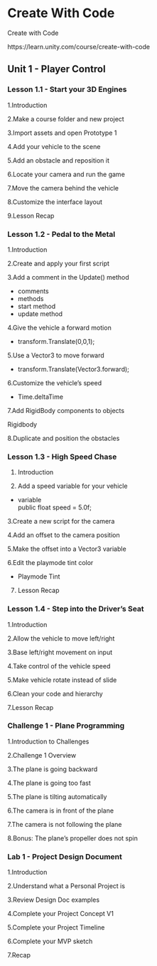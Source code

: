 
# Create With Code


Create with Code

https://learn.unity.com/course/create-with-code

## Unit 1 - Player Control

### Lesson 1.1 - Start your 3D Engines

1.Introduction

2.Make a course folder and new project

3.Import assets and open Prototype 1

4.Add your vehicle to the scene

5.Add an obstacle and reposition it

6.Locate your camera and run the game

7.Move the camera behind the vehicle

8.Customize the interface layout

9.Lesson Recap

### Lesson 1.2 - Pedal to the Metal

1.Introduction

2.Create and apply your first script

3.Add a comment in the Update() method

 - comments
 - methods
 - start method
 - update method
 
4.Give the vehicle a forward motion

 - transform.Translate(0,0,1);
 
5.Use a Vector3 to move forward

 - transform.Translate(Vector3.forward);
  
  6.Customize the vehicle’s speed
  
 - Time.deltaTime
 
7.Add RigidBody components to objects

Rigidbody

8.Duplicate and position the obstacles

### Lesson 1.3 - High Speed Chase  


1. Introduction  


2. Add a speed variable for your vehicle

- variable  
 public float speed = 5.0f;
 
3.Create a new script for the camera

4.Add an offset to the camera position

5.Make the offset into a Vector3 variable

6.Edit the playmode tint color

- Playmode Tint

7. Lesson Recap


### Lesson 1.4 - Step into the Driver's Seat

1.Introduction

2.Allow the vehicle to move left/right

3.Base left/right movement on input

4.Take control of the vehicle speed

5.Make vehicle rotate instead of slide

6.Clean your code and hierarchy

7.Lesson Recap


### Challenge 1 - Plane Programming

1.Introduction to Challenges

2.Challenge 1 Overview

3.The plane is going backward

4.The plane is going too fast

5.The plane is tilting automatically

6.The camera is in front of the plane

7.The camera is not following the plane

8.Bonus: The plane’s propeller does not spin







### Lab 1 - Project Design Document


1.Introduction

2.Understand what a Personal Project is

3.Review Design Doc examples

4.Complete your Project Concept V1

5.Complete your Project Timeline

6.Complete your MVP sketch

7.Recap










 
 

